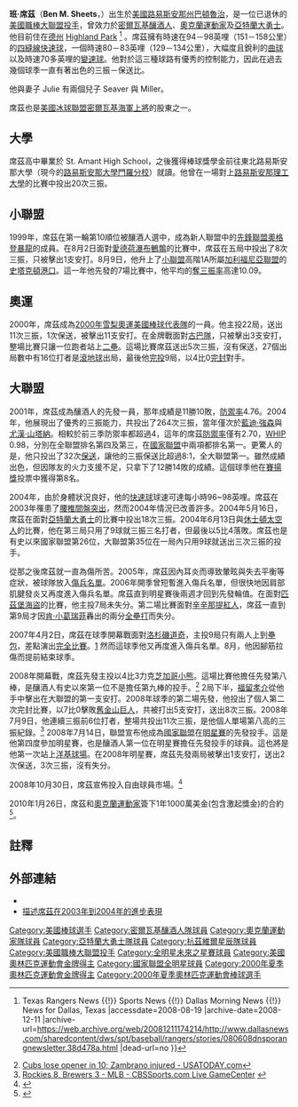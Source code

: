 {{Infobox MLB player|
name=班·席茲<br />Ben Sheets|
position=先發投手|
team=|
image=Bensheets.png|
number=21|
bats=右|
throws=右|
birthdate={{birth date and age|1978|7|18}}|
birthplace={{USA}}[[路易西安納州|路易西安納州]][[巴頓魯治|巴頓魯治]]|
debutdate=4月5日|
debutyear=2001年 |
debutteam=密爾瓦基釀酒人|
finaldate=10月3日|
finalyear=2012年 |
finalteam=亞特蘭大勇士|
statyear=2012年球季結束|
stat1label=[[勝投|勝-敗]]|
stat1value=94-96|
stat2label=[[防禦率|防禦率]]|
stat2value=3.78|
stat3label=[[三振|奪三振]]|
stat3value=1325|
teams=<nowiki></nowiki>
*[[密爾瓦基釀酒人|密爾瓦基釀酒人]] (2001年－{{by|2008年}})
*[[奧克蘭運動家|奧克蘭運動家]] ({{by|2010年}})
*[[亞特蘭大勇士|亞特蘭大勇士]] ({{by|2012年}})
|awards= <nowiki></nowiki>
* 4度入選[[美國職棒大聯盟明星賽|明星賽]] (2001, 2004, 2007, 2008)
}}

{{MedalTop}}
{{MedalSport|男子[[奧林匹克運動會棒球比賽|棒球]]}}
{{MedalGold | [[2000年夏季奧林匹克運動會|2000年雪梨奧運]]| [[2000年夏季奧林匹克運動會棒球比賽|團體冠軍]]}}
{{MedalBottom}}

'''班·席茲'''（'''Ben M. Sheets'''，{{bd|1978年|7月18日|catIdx=Sheets, Ben M.}}）出生於[[美國|美國]][[路易斯安那州|路易斯安那州]][[巴頓魯治|巴頓魯治]]，是一位已退休的[[美國職棒大聯盟|美國職棒大聯盟]][[投手|投手]]，曾效力於[[密爾瓦基釀酒人|密爾瓦基釀酒人]]、[[奧克蘭運動家|奧克蘭運動家]]及[[亞特蘭大勇士|亞特蘭大勇士]]。他目前住在[[德克薩斯州|德州]] [[Highland_Park,_Texas|Highland Park]] <ref>{{Cite web |url=http://www.dallasnews.com/sharedcontent/dws/spt/baseball/rangers/stories/080608dnsporangnewsletter.38d478a.html |title=Texas Rangers' new pitching coach will have same message {{!}} Texas Rangers News {{!}} Sports News {{!}} Dallas Morning News {{!}} News for Dallas, Texas<!-- Bot generated title --> |accessdate=2008-08-19 |archive-date=2008-12-11 |archive-url=https://web.archive.org/web/20081211174214/http://www.dallasnews.com/sharedcontent/dws/spt/baseball/rangers/stories/080608dnsporangnewsletter.38d478a.html |dead-url=no }}</ref> 。席茲擁有時速在94－98英哩（151－158公里）的[[四縫線快速球|四縫線快速球]]，一個時速80－83英哩（129－134公里），大幅度且銳利的[[曲球|曲球]]以及時速70多英哩的[[變速球|變速球]]。他對於這三種球路有優秀的控制能力，因此在過去幾個球季一直有著出色的三振－保送比。

他與妻子 Julie 有兩個兒子 Seaver 與 Miller。

席茲也是[[美國冰球聯盟|美國冰球聯盟]][[密爾瓦基海軍上將|密爾瓦基海軍上將]]的股東之一。

==大學==
席茲高中畢業於 St. Amant High School，之後獲得棒球獎學金前往東北路易斯安那大學（現今的[[路易斯安那大學門羅分校|路易斯安那大學門羅分校]]）就讀。他曾在一場對上[[路易斯安那理工大學|路易斯安那理工大學]]的比賽中投出20次三振。

==小聯盟==
1999年，席茲在第一輪第10順位被釀酒人選中，成為新人聯盟中的[[先鋒聯盟|先鋒聯盟]][[奧格登暴龍|奧格登暴龍]]的成員。在8月2日面對[[愛德荷瀑布鵪鶉|愛德荷瀑布鵪鶉]]的比賽中，席茲在五局中投出了8次三振，只被擊出1支安打。8月9日，他升上了[[小聯盟|小聯盟]]高階1A所屬[[加利福尼亞聯盟|加利福尼亞聯盟]]的[[史塔克頓港口|史塔克頓港口]]。這一年他先發的7場比賽中，他平均的[[奪三振率|奪三振率]]高達10.09。

==奧運==
2000年，席茲成為[[2000年夏季奧林匹克運動會棒球比賽|2000年雪梨奧運]][[美國棒球代表隊|美國棒球代表隊]]的一員。他主投22局，送出11次三振，1次保送，被擊出11支安打。在金牌戰面對[[古巴棒球代表隊|古巴隊]]，只被擊出3支安打，整場比賽只讓一位跑者站上[[二壘|二壘]]。這場比賽席茲送出5次三振，沒有保送，27個出局數中有16位打者是[[滾地球|滾地球]]出局，最後他[[完投|完投]]9局，以4比0[[完封|完封]]對手。

==大聯盟==
2001年，席茲成為釀酒人的先發一員，那年成績是11勝10敗，[[防禦率|防禦率]]4.76。2004年，他展現出了優秀的三振能力，共投出了264次三振，當年僅次於[[藍迪·強森|藍迪·強森]]與[[尤漢·山塔納|尤漢·山塔納]]。相較於前三季防禦率都超過4，這年的席茲[[防禦率|防禦率]]僅有2.70，[[WHIP|WHIP]] 0.98，分別在全聯盟排名第四及第三，在[[國家聯盟|國家聯盟]]中兩項都排名第一。更驚人的是，他只投出了32次[[保送|保送]]，讓他的三振保送比超過8:1，全大聯盟第一。雖然成績出色，但因隊友的火力支援不足，只拿下了12勝14敗的成績。這個球季他在[[賽揚獎|賽揚獎]]投票中獲得第8名。

2004年，由於身體狀況良好，他的[[快速球|快速球]]球速可達每小時96~98英哩。席茲在2003年罹患了[[腰椎間盤突出|腰椎間盤突出]]，然而2004年情況已改善許多。2004年5月16日，席茲在面對[[亞特蘭大勇士|亞特蘭大勇士]]的比賽中投出18次三振。2004年6月13日與[[休士頓太空人|休士頓太空人]]的比賽，他在第三局只用了9球就三振三名打者，但最後以5比4落敗。席茲也是有史以來國家聯盟第26位，大聯盟第35位在一局內只用9球就送出三次三振的投手。

從那之後席茲就一直為傷所苦。2005年，席茲因內耳炎而導致暈眩與失去平衡等症狀，被球隊放入[[傷兵名單|傷兵名單]]。2006年開季曾短暫進入傷兵名單，但很快地因肩部肌腱發炎又再度進入傷兵名單。席茲直到明星賽後兩週才回到先發輪值。在面對[[匹茲堡海盜|匹茲堡海盜]]的比賽，他主投7局未失分。第二場比賽面對[[辛辛那提紅人|辛辛那提紅人]]，席茲一直到第9局才因[[肯·小葛瑞菲|肯·小葛瑞菲]]轟出的兩分[[全壘打|全壘打]]而失分。

2007年4月2日，席茲在球季開幕戰面對[[洛杉磯道奇|洛杉磯道奇]]，主投9局只有兩人上到[[壘包|壘包]]，差點演出[[完全比賽|完全比賽]]。[http://milwaukee.brewers.mlb.com/news/gameday_recap.jsp?ymd=20070402&content_id=1874746&vkey=recap&fext=.jsp&c_id=mil] {{Wayback|url=http://milwaukee.brewers.mlb.com/news/gameday_recap.jsp?ymd=20070402&content_id=1874746&vkey=recap&fext=.jsp&c_id=mil |date=20080402012617 }} 然而這球季他又再度進入傷兵名單。8月，他因腳筋拉傷而提前結束球季。

2008年開幕戰，席茲先發主投以4比3力克[[芝加哥小熊|芝加哥小熊]]。這場比賽他擔任先發第八棒，是釀酒人有史以來第一位不是擔任第九棒的投手。<ref>[http://www.usatoday.com/sports/baseball/nl/2008-03-31-brewers-cubs_N.htm Cubs lose opener in 10; Zambrano injured - USATODAY.com<!-- Bot generated title -->]</ref>  2局下半，[[福留孝介|福留孝介]]從他手中擊出在大聯盟的第一支安打。2008年球季的第二場先發，他投出了個人第二次完封比賽，以7比0擊敗[[舊金山巨人|舊金山巨人]]，共被打出5支安打，送出8次三振。2008年7月9日，他連續三振前6位打者，整場共投出11次三振，是他個人單場第八高的三振紀錄。<ref>[http://www.sportsline.com/mlb/gamecenter/recap/MLB_20080709_COL@MIL Rockies 8, Brewers 3 - MLB - CBSSports.com Live GameCenter<!-- Bot generated title -->] {{Wayback|url=http://www.sportsline.com/mlb/gamecenter/recap/MLB_20080709_COL@MIL |date=20080730105032 }}</ref>   
2008年7月14日，聯盟宣布他成為[[國家聯盟|國家聯盟]]在[[美國職棒大聯盟全明星賽|明星賽]]的先發投手。這是他第四度參加明星賽，也是釀酒人第一位在明星賽擔任先發投手的球員。這也將是他第一次站上[[洋基球場|洋基球場]]。在2008年明星賽，席茲先發兩局被擊出1支安打，送出2次保送，3次三振，沒有失分。

2008年10月30日，席茲宣佈投入自由球員市場。<ref>{{cite web|url=http://milwaukee.brewers.mlb.com/news/article.jsp?ymd=20081030&content_id=3656200&vkey=news_mil&fext=.jsp&c_id=mil|title=Brewers prepare offer for Sabathia|publisher=Brewers.com|author=Adam McCalvy|date=2008-10-30|deadurl=yes|archiveurl=https://web.archive.org/web/20081205122853/http://milwaukee.brewers.mlb.com/news/article.jsp?ymd=20081030&content_id=3656200&vkey=news_mil&fext=.jsp&c_id=mil|archivedate=2008-12-05}}</ref>

2010年1月26日，席茲和[[奧克蘭運動家|奧克蘭運動家]]簽下1年1000萬美金(包含激起獎金)的合約<ref>{{cite web |url=http://oakland.athletics.mlb.com/news/article.jsp?ymd=20100126&content_id=7968982&vkey=news_oak&fext=.jsp&c_id=oak |title=存档副本 |accessdate=2011年4月15日 |deadurl=yes |archiveurl=https://web.archive.org/web/20120318031206/http://oakland.athletics.mlb.com/news/article.jsp?ymd=20100126&content_id=7968982&vkey=news_oak&fext=.jsp&c_id=oak |archivedate=2012年3月18日 |df= }}</ref>。

==註釋==
{{reflist}}

==外部連結==
{{commonscat|Ben Sheets}}
*{{baseballstats |mlb=282656 |espn=4571 |br=s/sheetbe01  |fangraphs=710 |cube=S/Ben-Sheets}}   
*[http://www.findarticles.com/p/articles/mi_m0FCI/is_12_63/ai_n6355549 描述席茲在2003年到2004年的進步表現] {{Wayback|url=http://www.findarticles.com/p/articles/mi_m0FCI/is_12_63/ai_n6355549 |date=20080424002414 }}

{{start box}}
{{s-ach}}
{{succession box | title=國家聯盟[[單月最佳投手|單月最佳投手]] | before= [[傑克·皮維|傑克·皮維]] | years= 2007年6月 | after= [[卡洛斯·桑布拉诺|卡洛斯·桑布拉诺]]}}
{{succession box 
| before = [[傑克·皮維|傑克·皮維]] 
| title = [[國家聯盟|國家聯盟]][[美國職棒大聯盟全明星賽|明星賽]][[先發投手|先發投手]]
| years = 2008年 
| after = [[蒂姆·林斯肯|蒂姆·林斯肯]]
}}
{{end box}}


{{DEFAULTSORT:Sheets, Ben}}

[[Category:美國棒球選手|Category:美國棒球選手]]
[[Category:密爾瓦基釀酒人隊球員|Category:密爾瓦基釀酒人隊球員]]
[[Category:奧克蘭運動家隊球員|Category:奧克蘭運動家隊球員]]
[[Category:亞特蘭大勇士隊球員|Category:亞特蘭大勇士隊球員]]
[[Category:杭茲維爾星辰隊球員|Category:杭茲維爾星辰隊球員]]
[[Category:美國職棒大聯盟投手|Category:美國職棒大聯盟投手]]
[[Category:全明星未來之星賽球員|Category:全明星未來之星賽球員]]
[[Category:美國奧林匹克運動會金牌得主|Category:美國奧林匹克運動會金牌得主]]
[[Category:國家聯盟全明星球員|Category:國家聯盟全明星球員]]
[[Category:2000年夏季奧林匹克運動會金牌得主|Category:2000年夏季奧林匹克運動會金牌得主]]
[[Category:2000年夏季奧林匹克運動會棒球選手|Category:2000年夏季奧林匹克運動會棒球選手]]